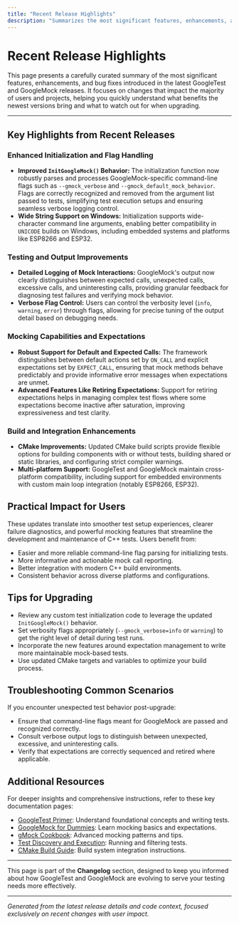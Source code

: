 ```yaml
---
title: "Recent Release Highlights"
description: "Summarizes the most significant features, enhancements, and bug fixes from the latest releases, spotlighting changes likely to impact the majority of users and projects."
---
```


# Recent Release Highlights

This page presents a carefully curated summary of the most significant features, enhancements, and bug fixes introduced in the latest GoogleTest and GoogleMock releases. It focuses on changes that impact the majority of users and projects, helping you quickly understand what benefits the newest versions bring and what to watch out for when upgrading.

---

## Key Highlights from Recent Releases

### Enhanced Initialization and Flag Handling
- **Improved `InitGoogleMock()` Behavior:** The initialization function now robustly parses and processes GoogleMock-specific command-line flags such as `--gmock_verbose` and `--gmock_default_mock_behavior`. Flags are correctly recognized and removed from the argument list passed to tests, simplifying test execution setups and ensuring seamless verbose logging control.
- **Wide String Support on Windows:** Initialization supports wide-character command line arguments, enabling better compatibility in `UNICODE` builds on Windows, including embedded systems and platforms like ESP8266 and ESP32.

### Testing and Output Improvements
- **Detailed Logging of Mock Interactions:** GoogleMock's output now clearly distinguishes between expected calls, unexpected calls, excessive calls, and uninteresting calls, providing granular feedback for diagnosing test failures and verifying mock behavior.
- **Verbose Flag Control:** Users can control the verbosity level (`info`, `warning`, `error`) through flags, allowing for precise tuning of the output detail based on debugging needs.

### Mocking Capabilities and Expectations
- **Robust Support for Default and Expected Calls:** The framework distinguishes between default actions set by `ON_CALL` and explicit expectations set by `EXPECT_CALL`, ensuring that mock methods behave predictably and provide informative error messages when expectations are unmet.
- **Advanced Features Like Retiring Expectations:** Support for retiring expectations helps in managing complex test flows where some expectations become inactive after saturation, improving expressiveness and test clarity.

### Build and Integration Enhancements
- **CMake Improvements:** Updated CMake build scripts provide flexible options for building components with or without tests, building shared or static libraries, and configuring strict compiler warnings.
- **Multi-platform Support:** GoogleTest and GoogleMock maintain cross-platform compatibility, including support for embedded environments with custom main loop integration (notably ESP8266, ESP32).

## Practical Impact for Users
These updates translate into smoother test setup experiences, clearer failure diagnostics, and powerful mocking features that streamline the development and maintenance of C++ tests. Users benefit from:

- Easier and more reliable command-line flag parsing for initializing tests.
- More informative and actionable mock call reporting.
- Better integration with modern C++ build environments.
- Consistent behavior across diverse platforms and configurations.

## Tips for Upgrading
- Review any custom test initialization code to leverage the updated `InitGoogleMock()` behavior.
- Set verbosity flags appropriately (`--gmock_verbose=info` or `warning`) to get the right level of detail during test runs.
- Incorporate the new features around expectation management to write more maintainable mock-based tests.
- Use updated CMake targets and variables to optimize your build process.

## Troubleshooting Common Scenarios
If you encounter unexpected test behavior post-upgrade:

- Ensure that command-line flags meant for GoogleMock are passed and recognized correctly.
- Consult verbose output logs to distinguish between unexpected, excessive, and uninteresting calls.
- Verify that expectations are correctly sequenced and retired where applicable.

## Additional Resources
For deeper insights and comprehensive instructions, refer to these key documentation pages:

- [GoogleTest Primer](https://google.github.io/googletest/primer.html): Understand foundational concepts and writing tests.
- [GoogleMock for Dummies](https://google.github.io/googletest/gmock_for_dummies.html): Learn mocking basics and expectations.
- [gMock Cookbook](https://google.github.io/googletest/gmock_cook_book.html): Advanced mocking patterns and tips.
- [Test Discovery and Execution](https://google.github.io/googletest/guides/overview.html#test-discovery-and-execution): Running and filtering tests.
- [CMake Build Guide](https://github.com/google/googletest/tree/main/googletest#building-with-cmake): Build system integration instructions.

---

This page is part of the **Changelog** section, designed to keep you informed about how GoogleTest and GoogleMock are evolving to serve your testing needs more effectively.


-----

*Generated from the latest release details and code context, focused exclusively on recent changes with user impact.*